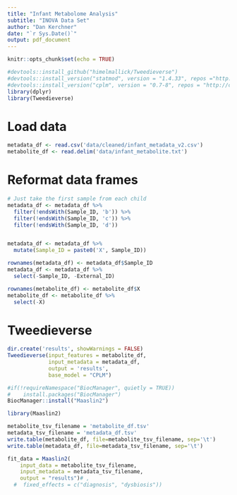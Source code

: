 ```yaml
---
title: "Infant Metabolome Analysis"
subtitle: "INOVA Data Set"
author: "Dan Kerchner"
date: "`r Sys.Date()`"
output: pdf_document
---
```


```r
knitr::opts_chunk$set(echo = TRUE)
```

```r
#devtools::install_github("himelmallick/Tweedieverse")
#devtools::install_version("statmod", version = "1.4.33", repos ="http://cran.us.r-project.org")
#devtools::install_version("cplm", version = "0.7-8", repos = "http://cran.us.r-project.org")
library(dplyr)
library(Tweedieverse)
```

# Load data 
```r
metadata_df <- read.csv('data/cleaned/infant_metadata_v2.csv')
metabolite_df <- read.delim('data/infant_metabolite.txt')
```

# Reformat data frames 

```r
# Just take the first sample from each child
metadata_df <- metadata_df %>%
  filter(!endsWith(Sample_ID, 'b')) %>%
  filter(!endsWith(Sample_ID, 'c')) %>%
  filter(!endsWith(Sample_ID, 'd'))


metadata_df <- metadata_df %>%
  mutate(Sample_ID = paste0('X', Sample_ID))

rownames(metadata_df) <- metadata_df$Sample_ID
metadata_df <- metadata_df %>%
  select(-Sample_ID, -External_ID)

rownames(metabolite_df) <- metabolite_df$X
metabolite_df <- metabolite_df %>%
  select(-X)

```


# Tweedieverse

```r

dir.create('results', showWarnings = FALSE)
Tweedieverse(input_features = metabolite_df,
             input_metadata = metadata_df,
             output = 'results',
             base_model = "CPLM")
```

```r
#if(!requireNamespace("BiocManager", quietly = TRUE))
#    install.packages("BiocManager")
BiocManager::install("Maaslin2")
```

```r
library(Maaslin2)

metabolite_tsv_filename = 'metabolite_df.tsv'
metadata_tsv_filename = 'metadata_df.tsv'
write.table(metabolite_df, file=metabolite_tsv_filename, sep='\t')
write.table(metadata_df, file=metadata_tsv_filename, sep='\t')

fit_data = Maaslin2(
    input_data = metabolite_tsv_filename, 
    input_metadata = metadata_tsv_filename, 
    output = "results")# , 
  #  fixed_effects = c("diagnosis", "dysbiosis"))
```

